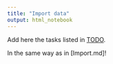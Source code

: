 ```yaml
---
title: "Import data"
output: html_notebook
---
```


Add here the tasks listed in [TODO](TODO.md).

In the same way as in [Import.md]!

